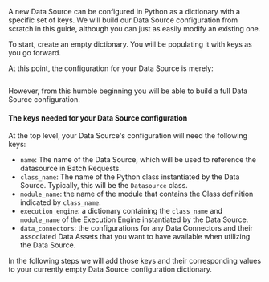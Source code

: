 A new Data Source can be configured in Python as a dictionary with a specific set of keys.  We will build our Data Source configuration from scratch in this guide, although you can just as easily modify an existing one.

To start, create an empty dictionary.  You will be populating it with keys as you go forward.

At this point, the configuration for your Data Source is merely:

```python name="version-0.18 datasource_configuration_empty_dictionary"
```

However, from this humble beginning you will be able to build a full Data Source configuration.

#### The keys needed for your Data Source configuration

At the top level, your Data Source's configuration will need the following keys:
- `name`: The name of the Data Source, which will be used to reference the datasource in Batch Requests.
- `class_name`: The name of the Python class instantiated by the Data Source.  Typically, this will be the `Datasource` class.
- `module_name`: the name of the module that contains the Class definition indicated by `class_name`.
- `execution_engine`: a dictionary containing the `class_name` and `module_name` of the Execution Engine instantiated by the Data Source.
- `data_connectors`: the configurations for any Data Connectors and their associated Data Assets that you want to have available when utilizing the Data Source.

In the following steps we will add those keys and their corresponding values to your currently empty Data Source configuration dictionary.